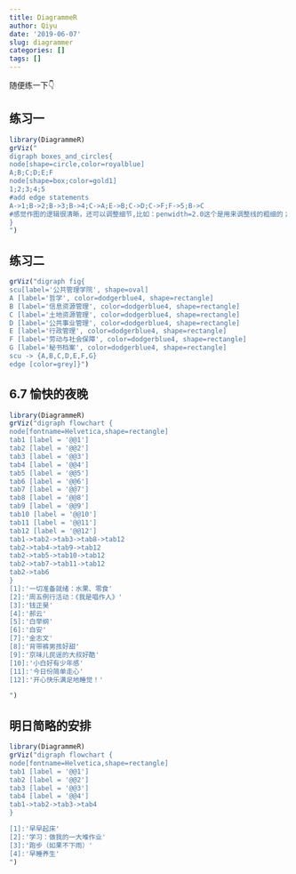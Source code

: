 ```yaml
---
title: DiagrammeR
author: Qiyu
date: '2019-06-07'
slug: diagrammer
categories: []
tags: []
---
```

随便练一下👇

## 练习一
```r
library(DiagrammeR)
grViz("
digraph boxes_and_circles{
node[shape=circle,color=royalblue] 
A;B;C;D;E;F
node[shape=box;color=gold1]
1;2;3;4;5
#add edge statements
A->1;B->2;B->3;B->4;C->A;E->B;C->D;C->F;F->5;B->C
#感觉作图的逻辑很清晰，还可以调整细节,比如：penwidth=2.0这个是用来调整线的粗细的；arrowhead=diamond这个是用来调整箭头的形状的
}     
")
```

## 练习二
```r
grViz("digraph fig{
scu[label='公共管理学院', shape=oval]
A [label='哲学', color=dodgerblue4, shape=rectangle]
B [label='信息资源管理', color=dodgerblue4, shape=rectangle]
C [label='土地资源管理', color=dodgerblue4, shape=rectangle]
D [label='公共事业管理', color=dodgerblue4, shape=rectangle]
E [label='行政管理', color=dodgerblue4, shape=rectangle]
F [label='劳动与社会保障', color=dodgerblue4, shape=rectangle]
G [label='秘书档案', color=dodgerblue4, shape=rectangle]
scu -> {A,B,C,D,E,F,G}
edge [color=grey]}")
```



## 6.7 愉快的夜晚

```r
library(DiagrammeR)
grViz("digraph flowchart {
node[fontname=Helvetica,shape=rectangle]
tab1 [label = '@@1']
tab2 [label = '@@2']
tab3 [label = '@@3']
tab4 [label = '@@4']
tab5 [label = '@@5']
tab6 [label = '@@6']
tab7 [label = '@@7']
tab8 [label = '@@8']
tab9 [label = '@@9']
tab10 [label = '@@10']
tab11 [label = '@@11']
tab12 [label = '@@12']
tab1->tab2->tab3->tab8->tab12
tab2->tab4->tab9->tab12
tab2->tab5->tab10->tab12
tab2->tab7->tab11->tab12
tab2->tab6
} 
[1]:'一切准备就绪：水果、零食'    
[2]:'周五例行活动：《我是唱作人》' 
[3]:'钱正昊' 
[4]:'郝云' 
[5]:'白举纲'
[6]:'白安'
[7]:'金志文'
[8]:'背带裤男孩好甜'
[9]:'京味儿民谣的大叔好酷'
[10]:'小白好有少年感'
[11]:'今日份简单走心'
[12]:'开心快乐满足地睡觉！'

")
```

## 明日简略的安排
```r
library(DiagrammeR)
grViz("digraph flowchart {
node[fontname=Helvetica,shape=rectangle]
tab1 [label = '@@1']
tab2 [label = '@@2']
tab3 [label = '@@3']
tab4 [label = '@@4']
tab1->tab2->tab3->tab4
}

[1]:'早早起床'    
[2]:'学习：做我的一大堆作业' 
[3]:'跑步（如果不下雨）' 
[4]:'早睡养生' 
")
```



